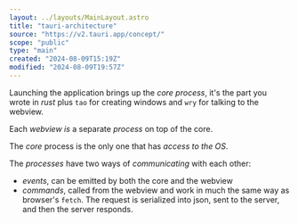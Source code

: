 ```yaml
---
layout: ../layouts/MainLayout.astro
title: "tauri-architecture"
source: "https://v2.tauri.app/concept/"
scope: "public"
type: "main"
created: "2024-08-09T15:19Z"
modified: "2024-08-09T19:57Z"
---
```


Launching the application brings up the *core process*, it's the part you wrote in *rust* plus `tao` for creating windows and `wry` for talking to the webview.

Each *webview is* a separate *process* on top of the core.

The *core* process is the only one that has *access to the OS*.

The *processes* have two ways of *communicating* with each other:
- *events*, can be emitted by both the core and the webview
- *commands*, called from the webview and work in much the same way as browser's `fetch`. The request is serialized into json, sent to the server, and then the server responds.